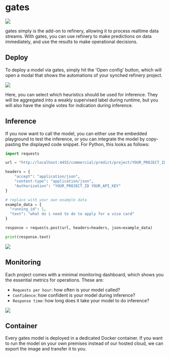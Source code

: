 # gates

![](http://localhost:3000/screenshot-gates.png)

gates simply is the add-on to refinery, allowing it to process realtime data streams. With gates, you can use refinery to make predictions on data immediately, and use the results to make operational decisions.

## Deploy

To deploy a model via gates, simply hit the 'Open config' button, which will open a modal that shows the automations of your synched refinery project.

![](http://kern-assets.s3-website.eu-central-1.amazonaws.com/website/screenshots/gates-config.png)

Here, you can select which heuristics should be used for inference. They will be aggregated into a weakly supervised label during runtime, but you will also have the single votes for indication during inference.

## Inference

If you now want to call the model, you can either use the embedded playground to test the inference, or you can integrate the model by copy-pasting the displayed code snippet. For Python, this looks as follows:

```python
import requests

url = "http://localhost:4455/commercial/predict/project/YOUR_PROJECT_ID"

headers = {
    "accept": "application/json",
    "content-type": "application/json",
    "Authorization": "YOUR_PROJECT_ID YOUR_API_KEY"
}

# replace with your own example data
example_data = {
  "running_id": 1,
  "text": "what do i need to do to apply for a visa card"
}

response = requests.post(url, headers=headers, json=example_data)

print(response.text)
```

![](http://kern-assets.s3-website.eu-central-1.amazonaws.com/website/screenshots/gates-screen.png)

## Monitoring

Each project comes with a minimal monitoring dashboard, which shows you the essential metrics for operations. These are:

- `Requests per hour`: how often is your model called?
- `Confidence`: how confident is your model during inference?
- `Response time`: how long does it take your model to do inference?

![](http://kern-assets.s3-website.eu-central-1.amazonaws.com/website/screenshots/gates-monitoring.png)

## Container

Every gates model is deployed in a dedicated Docker container. If you want to run the model on your own premises instead of our hosted cloud, we can export the image and transfer it to you.
